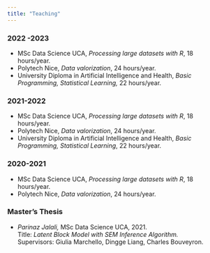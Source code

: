 ```yaml
---
title: "Teaching"
---
```


### 2022 -2023

-   MSc Data Science UCA, *Processing large datasets with R*, 18 hours/year.
-   Polytech Nice, *Data valorization*, 24 hours/year.
-   University Diploma in Artificial Intelligence and Health, *Basic Programming, Statistical Learning,* 22 hours/year.

### 2021-2022

-   MSc Data Science UCA, *Processing large datasets with R*, 18 hours/year.
-   Polytech Nice, *Data valorization*, 24 hours/year.
-   University Diploma in Artificial Intelligence and Health, *Basic Programming, Statistical Learning*, 22 hours/year.

### 2020-2021

-   MSc Data Science UCA, *Processing large datasets with R*, 18 hours/year.
-   Polytech Nice, *Data valorization*, 24 hours/year.

### Master's Thesis

-   *Parinaz Jalali,* MSc Data Science UCA, 2021.\
    Title: *Latent Block Model with SEM Inference Algorithm.*\
    Supervisors: Giulia Marchello, Dingge Liang, Charles Bouveyron.
